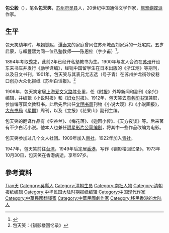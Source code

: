 '''包公毅'''（{{bd|1876年|2月26日|1973年|10月30日}}），笔名'''包天笑'''，[[苏州府|苏州府]][[吴县|吴县]]人，20世纪中国通俗文学作家，[[鸳鸯蝴蝶派|鸳鸯蝴蝶派]]作家。

== 生平 ==
包天笑幼年时，与[[賴豐熙|賴豐熙]]、[[谭泰来|谭泰来]]的家庭曾同住苏州城西刘家浜的一处宅院。五岁启蒙，与賴豐熙为同一位私塾教师——[[陈恩梓|陈恩梓]]（字少甫）<ref>{{Cite web |url=http://dushu.qq.com/read.html?bid=23444259&cid=8|title=第8章 上学之始|accessdate=2021-02-19 ccessdate=2021-02-19 |author=包天笑|date=2018-11-29 |work=|publisher=腾讯网|quote=我五岁就上学[……]我家那时住在城西刘家浜一个宅子里[……]里面住了三家人家。[……]后来赖家有一位叫赖丰熙，谭家有一位谭泰来，一个做了吴县知县，一个做苏州府知府[……]介绍了一位陈少甫先生（名恩梓），这算是我家与赖家合请的[……]|language=Zh-hans }}</ref>。

1894年考取[[秀才|秀才]]，此前2年已经开私塾教书为生。1900年与友人合资在[[苏州|苏州]]开设东来书庄并发行《励学译编》，经销中国留学生在日本出版的《浙江潮》等期刊，以及日文书刊。1901年，包天笑与其表兄尤志选（号子青）在苏州护龙街砂皮巷口创办大众化报纸《苏州白话报》。<ref>包天笑：《钏影楼回忆录》</ref>

1906年，包天笑定居[[上海|上海]][[爱文义路|爱文义路]]胜业里，任《[[时报|时报]]》外埠新闻和副刊《余兴》编辑，并编辑《小说时报》和《[[妇女时报|妇女时报]]》。1912年，包天笑去[[商务印书馆|商务印书馆]]兼职，参加编写国文教科书。此后先后出任[[文明书局|文明书局]]刊物《小说大观》和《小说画报》，[[大东书局|大东书局]]《[[星期_(杂志)|星期]]》周刊，以及《立报》《花果山》副刊主编。

包天笑的翻译作品有《空谷兰》、《梅花落》、《迦因小传》、《天方夜谈》等。后来著有不少白话小说。他本人也兼任[[明星影片公司|明星影片公司]][[编剧|编剧]]，将其中一些作品改编为电影。

包天笑参加过几个文人社团。1909年加入[[南社|南社]]。1922年加入[[青社|青社]]。

1947年，包天笑前往[[台湾|台湾]]，1949年后定居[[香港|香港]]，写作《钏影楼回忆录》。1973年10月30日，包天笑在香港病逝，享年97岁。

==參考資料==
{{reflist}}

{{中国近现代文学}}

{{Authority control}}
{{DEFAULTSORT:Bao包}}
[[Category:包姓|Tian天]]
[[Category:吳縣人|Category:吳縣人]]
[[Category:清朝生员|Category:清朝生员]]
[[Category:南社人物|Category:南社人物]]
[[Category:清朝报纸编辑|Category:清朝报纸编辑]]
[[Category:中华民国大陆时期报纸编辑|Category:中华民国大陆时期报纸编辑]]
[[Category:中国现代作家|Category:中国现代作家]]
[[Category:中華民國翻譯家|Category:中華民國翻譯家]]
[[Category:中華民國劇作家|Category:中華民國劇作家]]
[[Category:移民香港的大陆人|Category:移民香港的大陆人]]